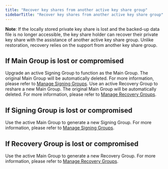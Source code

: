 ```yaml
---
title: "Recover key shares from another active key share group"
sidebarTitle: "Recover key shares from another active key share group"
---
```


**Note**: If the locally stored private key share is lost and the backed-up data file is no longer accessible, the key share holder can recover their private key share with the assistance of another active key share group. Unlike restoration, recovery relies on the support from another key share group.

## If Main Group is lost or compromised

Upgrade an active Signing Group to function as the Main Group. The original Main Group will be automatically deleted. For more information, please refer to [Manage Signing Groups](/portal/mpc-wallets/ocw/manage-key-share-groups#manage-signing-groups).
Use an active Recovery Group to reshare a new Main Group. The original Main Group will be automatically deleted. For more information, please refer to [Manage Recovery Groups](/portal/mpc-wallets/ocw/manage-key-share-groups#manage-recovery-groups).

## If Signing Group is lost or compromised

Use the active Main Group to generate a new Signing Group. For more information, please refer to [Manage Signing Groups](/portal/mpc-wallets/ocw/manage-key-share-groups#manage-signing-groups).

## If Recovery Group is lost or compromised

Use the active Main Group to generate a new Recovery Group. For more information, please refer to [Manage Recovery Groups](/portal/mpc-wallets/ocw/manage-key-share-groups#manage-recovery-groups).